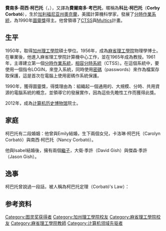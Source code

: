 '''費南多·荷西·柯巴托'''（{{lang-es|'''Fernando José Corbató'''}}，{{bd|1926年|7月1日|2019年|7月12日|catIdx=Corbató, Fernando}}），又譯為'''費爾南多·考巴托'''，暱稱為'''科比·柯巴托'''（'''Corby Corbató'''），生於[[加利福尼亚州|加利福尼亚州]][[奧克蘭|奧克蘭]]，美國計算機科學家，發展了[[分時作業系統|分時作業系統]]，為1990年[[圖靈獎|圖靈獎]]得主。他曾領導了[[CTSS|CTSS]]與[[Multics|Multics]]計畫。

== 生平 ==
1950年，取得[[加州理工學院|加州理工學院]]碩士學位。1956年，成為[[麻省理工學院|麻省理工學院]]物理學博士。在畢業後，他進入麻省理工學院計算機中心工作，並在1965年成為教授。1961年，主導建立第一個[[分時系統|分時]][[作業系統|作業系統]]，[[相容分時系統|相容分時系統]]（CTSS）。在這個系統中，要使用一個指令LOGIN，來登入系統，同時使用[[密碼|密碼]]（passwords）來作為檔案存取保護，這是首次在電腦上使用密碼作系統保護。

1990年，獲得圖靈獎，得獎理由為：組織起一個通用的、大規模、分時、共用資源的電腦系統的概念，並領導它的發展實作，因為這些先瞻性工作而獲得此獎。

2012年，成為[[计算机历史博物馆|计算机历史博物馆]]院士。

== 家庭 ==
柯巴托有二段婚姻：他曾與Emily結婚，生下兩個女兒，卡洛琳·柯巴托（Carolyn Corbató）與南西·柯巴托（Nancy Corbató）。

他與Isabel結婚後，擁有兩個[[繼子|繼子]]，大衛·季許（David Gish）與傑森·季許（Jason Gish）。

== 逸事 ==
柯巴托曾說過一段話，被人稱為柯巴托定理（Corbató's Law）：
{{cquote|在一段固定時間內，不管他使用的是什麼程式語言，一個程式員能寫作的原始碼行數是固定的。}}

== 参考资料 ==
{{reflist}}

{{图灵奖获得者}}

{{Authority control}}
{{DEFAULTSORT:Corbató, Fernando}}
[[Category:图灵奖获得者|Category:图灵奖获得者]]
[[Category:加州理工學院校友|Category:加州理工學院校友]]
[[Category:麻省理工學院校友|Category:麻省理工學院校友]]
[[Category:麻省理工學院教師|Category:麻省理工學院教師]]
[[Category:计算机领域先驱者|Category:计算机领域先驱者]]